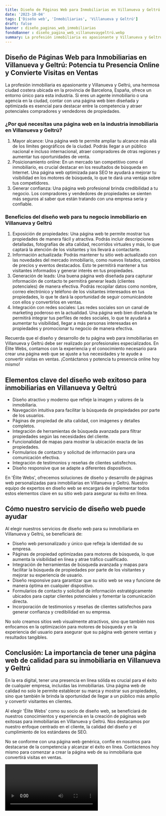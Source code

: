 ```yaml
---
title: Diseño de Páginas Web para Inmobiliarias en Villanueva y Geltrú
date: '2023-10-04'
tags: ['Diseño web', 'Inmobiliarias', 'Villanueva y Geltrú']
draft: false
banner : diseño_paginas_web_inmobiliarias
fondoBanner : diseño_pagina_web_villanuevaygeltrú.webp
summary: La profesión inmobiliaria es apasionante y Villanueva y Geltrú, una hermosa ciudad costera ubicada en la provincia de Barcelona, España, ofrece un entorno único para esta industria. Si eres un agente inmobiliario o una agencia en la ciudad, contar con una página web bien diseñada y optimizada es esencial para destacar entre la competencia y atraer potenciales compradores y vendedores de propiedades.
---
```


## Diseño de Páginas Web para Inmobiliarias en Villanueva y Geltrú: Potencia tu Presencia Online y Convierte Visitas en Ventas

La profesión inmobiliaria es apasionante y Villanueva y Geltrú, una hermosa ciudad costera ubicada en la provincia de Barcelona, España, ofrece un entorno único para esta industria. Si eres un agente inmobiliario o una agencia en la ciudad, contar con una página web bien diseñada y optimizada es esencial para destacar entre la competencia y atraer potenciales compradores y vendedores de propiedades.

### ¿Por qué necesitas una página web en la industria inmobiliaria en Villanueva y Geltrú?

1. Mayor alcance: Una página web te permite ampliar tu alcance más allá de los límites geográficos de la ciudad. Podrás llegar a un público nacional e incluso internacional, atraer compradores de otras regiones y aumentar tus oportunidades de venta.
2. Posicionamiento online: En un mercado tan competitivo como el inmobiliario, es crucial destacar en los resultados de búsqueda en Internet. Una página web optimizada para SEO te ayudará a mejorar tu visibilidad en los motores de búsqueda, lo que te dará una ventaja sobre tus competidores.
3. Generar confianza: Una página web profesional brinda credibilidad a tu negocio. Los compradores y vendedores de propiedades se sienten más seguros al saber que están tratando con una empresa seria y confiable.

### Beneficios del diseño web para tu negocio inmobiliario en Villanueva y Geltrú

1. Exposición de propiedades: Una página web te permite mostrar tus propiedades de manera fácil y atractiva. Podrás incluir descripciones detalladas, fotografías de alta calidad, recorridos virtuales y más, lo que captará la atención de los visitantes y los llevará a contactarte.
2. Información actualizada: Podrás mantener tu sitio web actualizado con las novedades del mercado inmobiliario, como nuevos listados, cambios de precios y eventos destacados. Esto te permitirá mantener a tus visitantes informados y generar interés en tus propiedades.
3. Generación de leads: Una buena página web diseñada para capturar información de contacto te permitirá generar leads (clientes potenciales) de manera efectiva. Podrás recopilar datos como nombre, correo electrónico y teléfono de los visitantes interesados en tus propiedades, lo que te dará la oportunidad de seguir comunicándote con ellos y convertirlos en ventas.
4. Integración con redes sociales: Las redes sociales son un canal de marketing poderoso en la actualidad. Una página web bien diseñada te permitirá integrar tus perfiles de redes sociales, lo que te ayudará a aumentar tu visibilidad, llegar a más personas interesadas en propiedades y promocionar tu negocio de manera efectiva.

Recuerda que el diseño y desarrollo de tu página web para inmobiliarias en Villanueva y Geltrú debe ser realizado por profesionales especializados. En Élite Webs, contamos con la experiencia y el conocimiento necesario para crear una página web que se ajuste a tus necesidades y te ayude a convertir visitas en ventas. ¡Contáctanos y potencia tu presencia online hoy mismo!

<GifSeo />

<Cta />

## Elementos clave del diseño web exitoso para inmobiliarias en Villanueva y Geltrú

- Diseño atractivo y moderno que refleje la imagen y valores de la inmobiliaria.
- Navegación intuitiva para facilitar la búsqueda de propiedades por parte de los usuarios.
- Páginas de propiedad de alta calidad, con imágenes y detalles completos.
- Integración de herramientas de búsqueda avanzada para filtrar propiedades según las necesidades del cliente.
- Funcionalidad de mapas para mostrar la ubicación exacta de las propiedades.
- Formularios de contacto y solicitud de información para una comunicación efectiva.
- Integración de testimonios y reseñas de clientes satisfechos.
- Diseño responsive que se adapte a diferentes dispositivos.

En 'Élite Webs', ofrecemos soluciones de diseño y desarrollo de páginas web personalizadas para inmobiliarias en Villanueva y Geltrú. Nuestro equipo de expertos en diseño web se encargará de implementar todos estos elementos clave en su sitio web para asegurar su éxito en línea.

## Cómo nuestro servicio de diseño web puede ayudar

Al elegir nuestros servicios de diseño web para su inmobiliaria en Villanueva y Geltrú, se beneficiará de:

- Diseño web personalizado y único que refleja la identidad de su empresa.
- Páginas de propiedad optimizadas para motores de búsqueda, lo que aumenta la visibilidad en línea y atrae tráfico cualificado.
- Integración de herramientas de búsqueda avanzada y mapas para facilitar la búsqueda de propiedades por parte de los visitantes y mejorar su experiencia de usuario.
- Diseño responsive para garantizar que su sitio web se vea y funcione de manera óptima en cualquier dispositivo.
- Formularios de contacto y solicitud de información estratégicamente ubicados para captar clientes potenciales y fomentar la comunicación directa.
- Incorporación de testimonios y reseñas de clientes satisfechos para generar confianza y credibilidad en su empresa.

No solo creamos sitios web visualmente atractivos, sino que también nos enfocamos en la optimización para motores de búsqueda y en la experiencia del usuario para asegurar que su página web genere ventas y resultados tangibles.

## Conclusión: La importancia de tener una página web de calidad para su inmobiliaria en Villanueva y Geltrú

En la era digital, tener una presencia en línea sólida es crucial para el éxito de cualquier empresa, incluidas las inmobiliarias. Una página web de calidad no solo le permite establecer su marca y mostrar sus propiedades, sino que también le brinda la oportunidad de llegar a un público más amplio y convertir visitantes en clientes.

Al elegir 'Élite Webs' como su socio de diseño web, se beneficiará de nuestros conocimientos y experiencia en la creación de páginas web exitosas para inmobiliarias en Villanueva y Geltrú. Nos destacamos por nuestro enfoque centrado en el cliente, la calidad del diseño y el cumplimiento de los estándares de SEO.

No se conforme con una página web genérica, confíe en nosotros para destacarse de la competencia y alcanzar el éxito en línea. Contáctenos hoy mismo para comenzar a crear la página web de su inmobiliaria que convertirá visitas en ventas.

<Video />

<CtaBot job='Inmobiliarias' city='Villanueva y Geltrú'/>

<Gmaps query='Villanueva y Geltrú+españa+maps' />